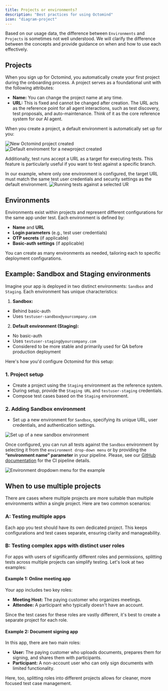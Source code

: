 ```yaml
---
title: Projects or environments?
description: "Best practices for using Octomind"
icon: "diagram-project"
---
```


Based on our usage data, the difference between `Environments` and `Projects` is sometimes not well understood. We will clarify the difference between the concepts and provide guidance on when and how to use each effectively.

## Projects

When you sign up for Octomind, you automatically create your first project during the onboarding process. A project serves as a foundational unit with the following attributes:

- **Name:** You can change the project name at any time.
- **URL:** This is fixed and cannot be changed after creation. The URL acts as the reference point for all agent interactions, such as test discovery, test proposals, and auto-maintenance. Think of it as the core reference system for our AI agent.

When you create a project, a default environment is automatically set up for you:

<Frame caption="New Octomind project created, 12/2024">
  <img
    src="/images/guides/project-settings.png"
    alt="New Octomind project created"
    width={400}
  />
</Frame>

<div class="mt-8" />

<Frame caption="Default environment for a new project, 12/2024">
  <img
    src="/images/guides/project-environment.png"
    alt="Default enviroment for a newproject created"
    width={400}
  />
</Frame>

Additionally, test runs accept a URL as a target for executing tests. This feature is particularly useful if you want to test against a specific branch.

<note>
  In our example, where only one environment is configured, the target URL must
  match the same test user credentials and security settings as the default
  environment.
</note>

<Frame caption="Running tests against a selected URL, 12/2024">
  <img
    src="/images/guides/run-against-url.png"
    alt="Running tests against a selected UR"
    width={400}
  />
</Frame>

## Environments

Environments exist within projects and represent different configurations for the same app under test. Each environment is defined by:

- **Name** and **URL**
- **Login parameters** (e.g., test user credentials)
- **OTP secrets** (if applicable)
- **Basic-auth settings** (if applicable)

You can create as many environments as needed, tailoring each to specific deployment configurations.

## Example: Sandbox and Staging environments

Imagine your app is deployed in two distinct environments: `Sandbox` and `Staging`. Each environment has unique characteristics:

1. **Sandbox:**

- Behind basic-auth
- Uses `testuser-sandbox@yourcompany.com`

2. **Default environment (Staging):**

- No basic-auth
- Uses `testuser-staging@yourcompany.com`
- Considered to be more stable and primarily used for QA before production deployment

Here's how you'd configure Octomind for this setup:

### 1. Project setup

- Create a project using the `Staging` environment as the reference system.
- During setup, provide the `Staging URL` and `testuser-staging` credentials.
- Compose test cases based on the `Staging` environment.

### 2. Adding Sandbox environment

- Set up a new environment for `Sandbox`, specifying its unique URL, user credentials, and authentication settings.

<Frame caption="Setting up a new enviroment for the Sandbox example, 12/2024">
  <img
    src="/images/guides/sandbox-environment.png"
    alt="Set up of a new sandbox environment"
    width={400}
  />
</Frame>

Once configured, you can run all tests against the `Sandbox` environment by selecting it from the `environment drop-down menu` or by providing the **“environment name” parameter** in your pipeline. Please, see our [GitHub documentation](https://octomind.dev/docs/integrations/quickstart-GitHub#5-include-the-github-action) for the CI pipeline details.

<Frame caption="Environment dropdown menu for the example, 12/2024">
  <img
    src="/images/guides/environment-dropdown.png"
    alt="Environment dropdown menu for the example"
    width={400}
  />
</Frame>

## When to use multiple projects

There are cases where multiple projects are more suitable than multiple environments within a single project. Here are two common scenarios:

### A: Testing multiple apps

Each app you test should have its own dedicated project. This keeps configurations and test cases separate, ensuring clarity and manageability.

### B: Testing complex apps with distinct user roles

For apps with users of significantly different roles and permissions, splitting tests across multiple projects can simplify testing. Let's look at two examples:

#### Example 1: Online meeting app

Your app includes two key roles:

- **Meeting Host:** The paying customer who organizes meetings.
- **Attendee:** A participant who typically doesn't have an account.

Since the test cases for these roles are vastly different, it's best to create a separate project for each role.

#### Example 2: Document signing app

In this app, there are two main roles:

- **User:** The paying customer who uploads documents, prepares them for signing, and shares them with participants.
- **Participant:** A non-account user who can only sign documents with limited functionality.

Here, too, splitting roles into different projects allows for cleaner, more focused test case management.
